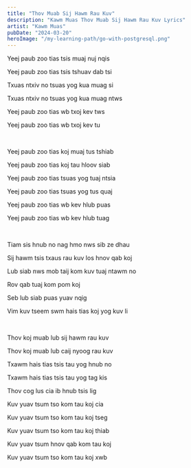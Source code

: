 ```yaml
---
title: "Thov Muab Sij Hawm Rau Kuv"
description: "Kawm Muas Thov Muab Sij Hawm Rau Kuv Lyrics"
artist: "Kawm Muas"
pubDate: "2024-03-20"
heroImage: "/my-learning-path/go-with-postgresql.png"
---
```


Yeej paub zoo tias tsis muaj nuj nqis

Yeej paub zoo tias tsis tshuav dab tsi

Txuas ntxiv no tsuas yog kua muag si

Txuas ntxiv no tsuas yog kua muag ntws

Yeej paub zoo tias wb txoj kev tws

Yeej paub zoo tias wb txoj kev tu

<br />

Yeej paub zoo tias koj muaj tus tshiab

Yeej paub zoo tias koj tau hloov siab

Yeej paub zoo tias tsuas yog tuaj ntsia

Yeej paub zoo tias tsuas yog tus quaj

Yeej paub zoo tias wb kev hlub puas

Yeej paub zoo tias wb kev hlub tuag

<br />

Tiam sis hnub no nag hmo nws sib ze dhau

Sij hawm tsis txaus rau kuv los hnov qab koj

Lub siab nws mob taij kom kuv tuaj ntawm no

Rov qab tuaj kom pom koj

Seb lub siab puas yuav nqig

Vim kuv tseem swm hais tias koj yog kuv li

<br />

Thov koj muab lub sij hawm rau kuv

Thov koj muab lub caij nyoog rau kuv

Txawm hais tias tsis tau yog hnub no

Txawm hais tias tsis tau yog tag kis

Thov cog lus cia ib hnub tsis lig

Kuv yuav tsum tso kom tau koj cia

Kuv yuav tsum tso kom tau koj tseg

Kuv yuav tsum tso kom tau koj thiab

Kuv yuav tsum hnov qab kom tau koj

Kuv yuav tsum tso kom tau koj xwb
